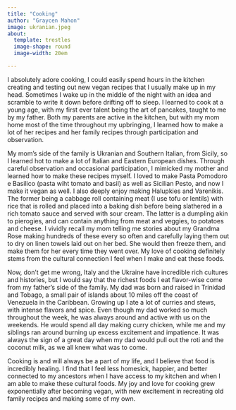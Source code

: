 ```yaml
---
title: "Cooking"
author: "Graycen Mahon"
image: ukranian.jpeg
about:
  template: trestles
  image-shape: round
  image-width: 20em

---
```


  I absolutely adore cooking, I could easily spend hours in the kitchen creating and testing out new vegan recipes that I usually make up in my head. Sometimes I wake up in the middle of the night with an idea and scramble to write it down before drifting off to sleep. I learned to cook at a young age, with my first ever talent being the art of pancakes, taught to me by my father. Both my parents are active in the kitchen, but with my mom home most of the time throughout my upbringing, I learned how to make a lot of her recipes and her family recipes through participation and observation. 

  My mom's side of the family is Ukranian and Southern Italian, from Sicily, so I learned hot to make a lot of Italian and Eastern European dishes. Through careful observation and occasional participation, I mimicked my mother and learned how to make these recipes myself. I loved to make Pasta Pomodoro e Basilico (pasta wiht tomato and basil) as well as Sicilian Pesto, and now I make it vegan as well. I also deeply enjoy making Halupkies and Varenikis. The former being a cabbage roll containing meat (I use tofu or lentils) with rice that is rolled and placed into a baking dish before being slathered in a rich tomato sauce and served with sour cream. The latter is a dumpling akin to pierogies, and can contain anything from meat and veggies, to potatoes and cheese. I vividly recall my mom telling me stories about my Grandma Rose making hundreds of these every so often and carefully laying them out to dry on linen towels laid out on her bed. She would then freeze them, and make them for her every time they went over. My love of cooking definitely stems from the cultural connection I feel when I make and eat these foods. 
  
  Now, don't get me wrong, Italy and the Ukraine have incredible rich cultures and histories, but I would say that the richest foods I eat flavor-wise come from my father's side of the family. My dad was born and raised in Trinidad and Tobago, a small pair of islands about 10 miles off the coast of Venezuela in the Caribbean. Growing up I ate a lot of curries and stews, with intense flavors and spice. Even though my dad worked so much throughout the week, he was always around and active with us on the weekends. He would spend all day making curry chicken, while me and my siblings ran around burning up excess excitement and impatience. It was always the sign of a great day when my dad would pull out the roti and the coconut milk, as we all knew what was to come. 
  
  Cooking is and will always be a part of my life, and I believe that food is incredibly healing. I find that I feel less homesick, happier, and better connected to my ancestors when I have access to my kitchen and when I am able to make these cultural foods. My joy and love for cooking grew exponentially after becoming vegan, with new excitement in recreating old family recipes and making some of my own. 
